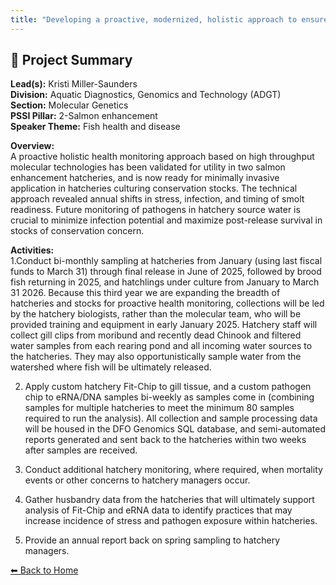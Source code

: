 ---
title: "Developing a proactive, modernized, holistic approach to ensure optimal health and condition of Hatchery Production"
---

## 🧬 Project Summary

**Lead(s):** Kristi Miller-Saunders  
**Division:** Aquatic Diagnostics, Genomics and Technology (ADGT)  
**Section:** Molecular Genetics  
**PSSI Pillar:** 2-Salmon enhancement  
**Speaker Theme:** Fish health and disease  

**Overview:**  
A proactive holistic health monitoring approach based on high throughput molecular technologies has been validated for utility in two salmon enhancement hatcheries, and is now ready for minimally invasive application in hatcheries culturing conservation stocks. The technical approach revealed annual shifts in stress, infection, and timing of smolt readiness. Future monitoring of pathogens in hatchery source water is crucial to minimize infection potential and maximize post-release survival in stocks of conservation concern.   

**Activities:**  
1.Conduct bi-monthly sampling at hatcheries from January (using last fiscal funds to March 31) through final release in June of 2025, followed by brood fish returning in 2025, and hatchlings under culture from January to March 31 2026.  Because this third year we are expanding the breadth of hatcheries and stocks for proactive health monitoring, collections will be led by the hatchery biologists, rather than the molecular team, who will be provided training and equipment in early January 2025.  Hatchery staff will collect gill clips from moribund and recently dead Chinook and filtered water samples from each rearing pond and all incoming water sources to the hatcheries.  They may also opportunistically sample water from the watershed where fish will be ultimately released.   
2. Apply custom hatchery Fit-Chip to gill tissue, and a custom pathogen chip to eRNA/DNA samples bi-weekly as samples come in (combining samples for multiple hatcheries to meet the minimum 80 samples required to run the analysis).  All collection and sample processing data will be housed in the DFO Genomics SQL database, and semi-automated reports generated and sent back to the hatcheries within two weeks after samples are received. 
3. Conduct additional hatchery monitoring, where required, when mortality events or other concerns to hatchery managers occur. 
4. Gather husbandry data from the hatcheries that will ultimately support analysis of Fit-Chip and eRNA data to identify practices that may increase incidence of stress and pathogen exposure within hatcheries.
4. Provide an annual report back on spring sampling to hatchery managers.

[⬅ Back to Home](../index.qmd)
